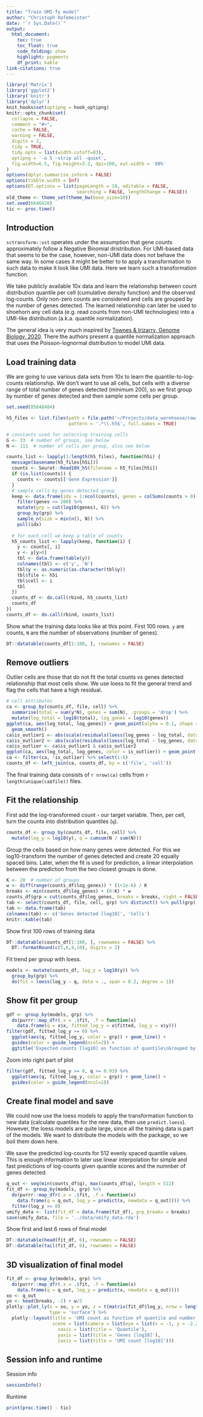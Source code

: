 ```yaml
---
title: "Train UMI-fy model"
author: "Christoph Hafemeister"
date: "`r Sys.Date()`"
output: 
  html_document:
    toc: true
    toc_float: true
    code_folding: show
    highlight: pygments
    df_print: kable
link-citations: true
---
```


```r
library('Matrix')
library('ggplot2')
library('knitr')
library('dplyr')
knit_hooks$set(optipng = hook_optipng)
knitr::opts_chunk$set(
  collapse = FALSE,
  comment = "#>",
  cache = FALSE,
  warning = FALSE,
  digits = 2,
  tidy = TRUE,
  tidy.opts = list(width.cutoff=83),
  optipng = '-o 5 -strip all -quiet',
  fig.width=6.5, fig.height=3.2, dpi=100, out.width = '80%'
)
options(dplyr.summarise.inform = FALSE)
options(tibble.width = Inf)
options(DT.options = list(pageLength = 10, editable = FALSE, 
                          searching = FALSE, lengthChange = FALSE))
old_theme <- theme_set(theme_bw(base_size=10))
set.seed(6646428)
tic <- proc.time()
```

<style>
.table {
    width: auto;
}
</style>

## Introduction

`sctransform::vst` operates under the assumption that gene counts approximately follow a Negative Binomial dristribution. For UMI-based data that seems to be the case, however, non-UMI data does not behave the same way. In some cases it might be better to to apply a transformation to such data to make it look like UMI data. Here we learn such a transformation function.

We take publicly available 10x data and learn the relationship between count distribution quantile per cell (cumulative density function) and the observed log-counts. Only non-zero counts are considered and cells are grouped by the number of genes detected.
The learned relationship can later be used to shoehorn any cell data (e.g. read counts from non-UMI technologies) into a UMI-like distribution (a.k.a. quantile normalization). 

The general idea is very much inspired by [Townes & Irizarry, Genome Biology, 2020](https://genomebiology.biomedcentral.com/articles/10.1186/s13059-020-02078-0). 
There the authors present a quantile normalization approach that uses the Poisson-lognormal distribution to model UMI data.

## Load training data

We are going to use various data sets from 10x to learn the quantile-to-log-counts relationship. We don't want to use all cells, but cells with a diverse range of total number of genes detected (minimum 200), so we first group by number of genes detected and then sample some cells per group.

```r
set.seed(85848484)

h5_files <- list.files(path = file.path('~/Projects/data_warehouse/raw_public_10x'), 
                       pattern = '.*\\.h5$', full.names = TRUE)

# constants used for selecting training cells
G <- 33  # number of groups, see below
N <- 111  # number of cells per group, also see below

counts_list <- lapply(1:length(h5_files), function(h5i) {
  message(basename(h5_files[h5i]))
  counts <- Seurat::Read10X_h5(filename = h5_files[h5i])
  if (is.list(counts)) {
    counts <- counts[['Gene Expression']]
  }
  # sample cells by genes detected group
  keep <- data.frame(idx = 1:ncol(counts), genes = colSums(counts > 0)) %>%
    filter(genes >= 200) %>%
    mutate(grp = cut(log10(genes), G)) %>% 
    group_by(grp) %>% 
    sample_n(size = min(n(), N)) %>%
    pull(idx)
  
  # for each cell we keep a table of counts
  h5_counts_list <- lapply(keep, function(i) {
    y <- counts[, i]
    y <- y[y>0]
    tbl <- data.frame(table(y))
    colnames(tbl) <- c('y', 'N')
    tbl$y <- as.numeric(as.character(tbl$y))
    tbl$file <- h5i
    tbl$cell <- i
    tbl
  })
  counts_df <- do.call(rbind, h5_counts_list)
  counts_df
})
counts_df <- do.call(rbind, counts_list)
```

Show what the training data looks like at this point. First 100 rows. `y` are counts, `N` are the number of observations (number of genes).

```r
DT::datatable(counts_df[1:100, ], rownames = FALSE)
```


## Remove outliers

Outlier cells are those that do not fit the total counts vs genes detected relationship that most cells show. We use loess to fit the general trend and flag the cells that have a high residual.

```r
# cell attributes
ca <- group_by(counts_df, file, cell) %>% 
  summarise(total = sum(y*N), genes = sum(N), .groups = 'drop') %>%
  mutate(log_total = log10(total), log_genes = log10(genes))
ggplot(ca, aes(log_total, log_genes)) + geom_point(alpha = 0.1, shape = 16) + 
  geom_smooth()
ca$is_outlier1 <- abs(scale(residuals(loess(log_genes ~ log_total, data = ca)))) > 2.5
ca$is_outlier2 <- abs(scale(residuals(loess(log_total ~ log_genes, data = ca)))) > 2.5
ca$is_outlier <- ca$is_outlier1 & ca$is_outlier2
ggplot(ca, aes(log_total, log_genes, color = is_outlier)) + geom_point(shape = 16)
ca <- filter(ca, !is_outlier) %>% select(1:6)
counts_df <- left_join(ca, counts_df, by = c('file', 'cell'))
```

The final training data consists of `r nrow(ca)` cells from `r length(unique(ca$file))` files.

## Fit the relationship

First add the log-transformed count - our target variable. Then, per cell, turn the counts into distribution quantiles (`q`).

```r
counts_df <- group_by(counts_df, file, cell) %>%
  mutate(log_y = log10(y), q = cumsum(N / sum(N)))
```

Group the cells based on how many genes were detected. For this we log10-transform the number of genes detected and create 20 equally spaced bins. Later, when the fit is used for prediction, a linear interpolation between the prediction from the two closest groups is done.

```r
K <- 20  # number of groups
w <- diff(range(counts_df$log_genes)) * (1+1e-6) / K
breaks <- min(counts_df$log_genes) + (0:K) * w
counts_df$grp = cut(counts_df$log_genes, breaks = breaks, right = FALSE)
tab <- select(counts_df, file, cell, grp) %>% distinct() %>% pull(grp) %>% table()
tab <- data.frame(tab)
colnames(tab) <- c('Genes detected [log10]', 'Cells')
knitr::kable(tab)
```

Show first 100 rows of training data

```r
DT::datatable(counts_df[1:100, ], rownames = FALSE) %>% 
  DT::formatRound(c(5,6,9,10), digits = 2)
```

Fit trend per group with loess.

```r
models <- mutate(counts_df, log_y = log10(y)) %>%
  group_by(grp) %>% 
  do(fit = loess(log_y ~ q, data = ., span = 0.2, degree = 1))
```

## Show fit per group

```r
gdf <- group_by(models, grp) %>% 
  do(purrr::map_dfr(.x = .$fit, .f = function(x) 
    data.frame(q = x$x, fitted_log_y = x$fitted, log_y = x$y)))
filter(gdf, fitted_log_y >= 0) %>%
  ggplot(aes(q, fitted_log_y, color = grp)) + geom_line() + 
  guides(color = guide_legend(ncol=2)) +
  ggtitle('Expected counts [log10] as function of quantile\nGrouped by number of genes detected [log10]')
```

Zoom into right part of plot

```r
filter(gdf, fitted_log_y >= 0, q >= 0.93) %>%
  ggplot(aes(q, fitted_log_y, color = grp)) + geom_line() + 
  guides(color = guide_legend(ncol=2))
```

## Create final model and save

We could now use the loess models to apply the transformation function to new data (calculate quantiles for the new data, then use `predict.loess`). However, the loess models are quite large, since all the training data is part of the models. We want to distribute the models with the package, so we boil them down here.

We save the predicted log-counts for 512 evenly spaced quantile values. This is enough information to later use linear interpolation for simple and fast predictions of log-counts given quantile scores and the numnber of genes detected.

```r
q_out <- seq(min(counts_df$q), max(counts_df$q), length = 512)
fit_df <- group_by(models, grp) %>% 
  do(purrr::map_dfr(.x = .$fit, .f = function(x) 
    data.frame(q = q_out, log_y = predict(x, newdata = q_out)))) %>%
  filter(log_y >= 0)
umify_data <- list(fit_df = data.frame(fit_df), grp_breaks = breaks)
save(umify_data, file = '../data/umify_data.rda')
```

Show first and last 6 rows of final model

```r
DT::datatable(head(fit_df, 6), rownames = FALSE)
DT::datatable(tail(fit_df, 6), rownames = FALSE)
```


## 3D visualization of final model

```r
fit_df <- group_by(models, grp) %>% 
  do(purrr::map_dfr(.x = .$fit, .f = function(x) 
    data.frame(q = q_out, log_y = predict(x, newdata = q_out))))
xo <- q_out
yo <- head(breaks, -1) + w/2
plotly::plot_ly(x = xo, y = yo, z = t(matrix(fit_df$log_y, nrow = length(xo))),
                type = 'surface') %>%
  plotly::layout(title = 'UMI count as function of quantile and number of genes detected',
                 scene = list(camera = list(eye = list(x = -1, y = -2.25, z = 1)),
                   xaxis = list(title = 'Quantile'),
                   yaxis = list(title = 'Genes [log10]'),
                   zaxis = list(title = 'UMI count [log10]')))
```


## Session info and runtime

Session info
```r
sessionInfo()
```

Runtime
```r
print(proc.time() - tic)
```
